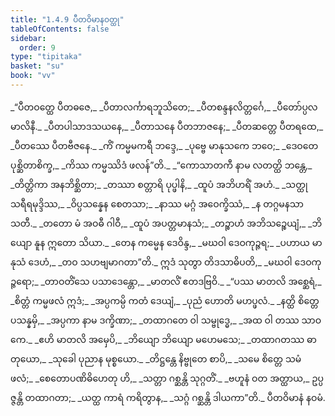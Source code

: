 ```yaml
---
title: "1.4.9 ပီတဝိမာနဝတ္ထု"
tableOfContents: false
sidebar:
  order: 9
type: "tipitaka"
basket: "su"
book: "vv"
---
```



<DynamicBreadcrumb />

<Division number="795" book="vv" e="ch" v="19" p="65">

<Paragraph number="632" type="verses" book="vv">
_“ပီတဝတ္ထေ ပီတဓဇေ,_  
_ပီတာလင်္ကာရဘူသိတေ;_  
_ပီတစန္ဒနလိတ္တင်္ဂေ,_  
_ပီတော်ပ္ပလမာလိနီ._  

</Paragraph>

</Division>
<Division number="796" book="vv" e="ch" v="19" p="65">

<Paragraph number="633" type="verses" book="vv">
_ပီတပါသာဒသယနေ,_  
_ပီတာသနေ ပီတဘာဇနေ;_  
_ပီတဆတ္တေ ပီတရထေ,_  
_ပီတဿေ ပီတဗီဇနေ._  

</Paragraph>

</Division>
<Division number="797" book="vv" e="ch" v="19" p="66">

<Paragraph number="634" type="verses" book="vv">
_ကိံ ကမ္မမကရီ ဘဒ္ဒေ,_  
_ပုဗ္ဗေ မာနုသကေ ဘဝေ;_  
_ဒေဝတေ ပုစ္ဆိတာစိက္ခ,_  
_ကိဿ ကမ္မဿိဒံ ဖလန်”တိ._  

</Paragraph>

</Division>
<Division number="798" book="vv" e="ch" v="19" p="66">

<Paragraph number="635" type="verses" book="vv">
_“ကောသာတကီ နာမ လတတ္ထိ ဘန္တေ,_  
_တိတ္တိကာ အနဘိစ္ဆိတာ;_  
_တဿာ စတ္တာရိ ပုပ္ဖါနိ,_  
_ထူပံ အဘိဟရိံ အဟံ._  

</Paragraph>

</Division>
<Division number="799" book="vv" e="ch" v="19" p="66">

<Paragraph number="636" type="verses" book="vv">
_သတ္ထု သရီရမုဒ္ဒိဿ,_  
_ဝိပ္ပသန္နေန စေတသာ;_  
_နာဿ မဂ္ဂံ အဝေက္ခိဿံ,_  
_န တဂ္ဂမနသာ သတီ._  

</Paragraph>

</Division>
<Division number="800" book="vv" e="ch" v="19" p="66">

<Paragraph number="637" type="verses" book="vv">
_တတော မံ အဝဓီ ဂါဝီ,_  
_ထူပံ အပတ္တမာနသံ;_  
_တဉ္စာဟံ အဘိသဉ္စေယျံ,_  
_ဘိယျော နူန ဣတော သိယာ._  

</Paragraph>

</Division>
<Division number="801" book="vv" e="ch" v="19" p="66">

<Paragraph number="638" type="verses" book="vv">
_တေန ကမ္မေန ဒေဝိန္ဒ,_  
_မဃဝါ ဒေဝကုဉ္ဇရ;_  
_ပဟာယ မာနုသံ ဒေဟံ,_  
_တဝ သဟဗျမာဂတာ”တိ._  

</Paragraph>

</Division>
<Division number="802" book="vv" e="ch" v="19" p="66">

<Paragraph number="639" type="verses" book="vv">
ဣဒံ သုတွာ တိဒသာဓိပတိ,_  
_မဃဝါ ဒေဝကုဉ္ဇရော;_  
_တာဝတိံသေ ပသာဒေန္တော,_  
_မာတလိံ ဧတဒဗြဝိ._  

</Paragraph>

</Division>
<Division number="803" book="vv" e="ch" v="19" p="66">

<Paragraph number="640" type="verses" book="vv">
_“ပဿ မာတလိ အစ္ဆေရံ,_  
_စိတ္တံ ကမ္မဖလံ ဣဒံ;_  
_အပ္ပကမ္ပိ ကတံ ဒေယျံ,_  
_ပုညံ ဟောတိ မဟပ္ဖလံ._  

</Paragraph>

</Division>
<Division number="804" book="vv" e="ch" v="19" p="66">

<Paragraph number="641" type="verses" book="vv">
_နတ္ထိ စိတ္တေ ပသန္နမှိ,_  
_အပ္ပကာ နာမ ဒက္ခိဏာ;_  
_တထာဂတေ ဝါ သမ္ဗုဒ္ဓေ,_  
_အထ ဝါ တဿ သာဝကေ._  

</Paragraph>

</Division>
<Division number="805" book="vv" e="ch" v="19" p="66">

<Paragraph number="642" type="verses" book="vv">
_ဧဟိ မာတလိ အမှေပိ,_  
_ဘိယျော ဘိယျော မဟေမသေ;_  
_တထာဂတဿ ဓာတုယော,_  
_သုခေါ ပုညာန မုစ္စယော._  

</Paragraph>

</Division>
<Division number="806" book="vv" e="ch" v="19" p="66">

<Paragraph number="643" type="verses" book="vv">
_တိဋ္ဌန္တေ နိဗ္ဗုတေ စာပိ,_  
_သမေ စိတ္တေ သမံ ဖလံ;_  
_စေတောပဏိဓိဟေတု ဟိ,_  
_သတ္တာ ဂစ္ဆန္တိ သုဂ္ဂတိံ._  

</Paragraph>

</Division>
<Division number="807" book="vv" e="ch" v="19" p="66">

<Paragraph number="644" type="verses" book="vv">
_ဗဟူနံ ဝတ အတ္ထာယ,_  
ဥပ္ပဇ္ဇန္တိ တထာဂတာ;_  
_ယတ္ထ ကာရံ ကရိတွာန,_  
_သဂ္ဂံ ဂစ္ဆန္တိ ဒါယကာ”တိ._  


</Paragraph>
</Division>

<Paragraph number="645" type="center" book="vv">
ပီတဝိမာနံ နဝမံ.
</Paragraph>